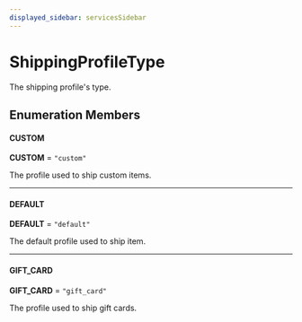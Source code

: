 ```yaml
---
displayed_sidebar: servicesSidebar
---
```



# ShippingProfileType

The shipping profile's type.

## Enumeration Members

#### CUSTOM

 **CUSTOM** = `"custom"`

The profile used to ship custom items.

___

#### DEFAULT

 **DEFAULT** = `"default"`

The default profile used to ship item.

___

#### GIFT\_CARD

 **GIFT\_CARD** = `"gift_card"`

The profile used to ship gift cards.
